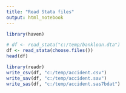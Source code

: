 ```yaml
---
title: "Read Stata files"
output: html_notebook
---
```


```r
library(haven)
```

```r
# df <- read_stata("c:/temp/bankloan.dta")
df <- read_stata(choose.files())
head(df)
```

```r
library(readr)
write_csv(df, "c:/temp/accident.csv") 
write_sav(df, "c:/temp/accident.sav")
write_sas(df, "c:/temp/accident.sas7bdat")
```

